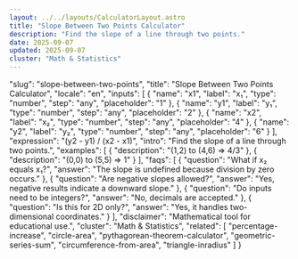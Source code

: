 ```yaml
---
layout: ../../layouts/CalculatorLayout.astro
title: "Slope Between Two Points Calculator"
description: "Find the slope of a line through two points."
date: 2025-09-07
updated: 2025-09-07
cluster: "Math & Statistics"
---
```


  "slug": "slope-between-two-points",
  "title": "Slope Between Two Points Calculator",
  "locale": "en",
  "inputs": [
    {
      "name": "x1",
      "label": "x₁",
      "type": "number",
      "step": "any",
      "placeholder": "1"
    },
    {
      "name": "y1",
      "label": "y₁",
      "type": "number",
      "step": "any",
      "placeholder": "2"
    },
    {
      "name": "x2",
      "label": "x₂",
      "type": "number",
      "step": "any",
      "placeholder": "4"
    },
    {
      "name": "y2",
      "label": "y₂",
      "type": "number",
      "step": "any",
      "placeholder": "6"
    }
  ],
  "expression": "(y2 - y1) / (x2 - x1)",
  "intro": "Find the slope of a line through two points.",
  "examples": [
    {
      "description": "(1,2) to (4,6) ⇒ 4/3"
    },
    {
      "description": "(0,0) to (5,5) ⇒ 1"
    }
  ],
  "faqs": [
    {
      "question": "What if x₂ equals x₁?",
      "answer": "The slope is undefined because division by zero occurs."
    },
    {
      "question": "Are negative slopes allowed?",
      "answer": "Yes, negative results indicate a downward slope."
    },
    {
      "question": "Do inputs need to be integers?",
      "answer": "No, decimals are accepted."
    },
    {
      "question": "Is this for 2D only?",
      "answer": "Yes, it handles two-dimensional coordinates."
    }
  ],
  "disclaimer": "Mathematical tool for educational use.",
  "cluster": "Math & Statistics",
  "related": [
    "percentage-increase",
    "circle-area",
    "pythagorean-theorem-calculator",
    "geometric-series-sum",
    "circumference-from-area",
    "triangle-inradius"
  ]
}

<Calculator schema={schema} />
